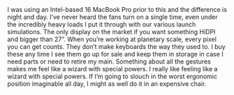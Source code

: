<Section title="Workstation">
  <SectionEntry title="16” MacBook Pro, M1 Max, 64GB RAM (2021)">
    I was using an Intel-based 16 MacBook Pro prior to this and the difference
    is night and day. I’ve never heard the fans turn on a single time, even
    under the incredibly heavy loads I put it through with our various launch
    simulations.
  </SectionEntry>
  <SectionEntry title="Apple Pro Display XDR (Standard Glass)">
    The only display on the market if you want something HiDPI and bigger than
    27”. When you’re working at planetary scale, every pixel you can get counts.
  </SectionEntry>
  <SectionEntry title="IBM Model M SSK Industrial Keyboard">
    They don’t make keyboards the way they used to. I buy these any time I see
    them go up for sale and keep them in storage in case I need parts or need to
    retire my main.
  </SectionEntry>
  <SectionEntry title="Apple Magic Trackpad">
    Something about all the gestures makes me feel like a wizard with special
    powers. I really like feeling like a wizard with special powers.
  </SectionEntry>
  <SectionEntry title="Herman Miller Aeron Chair">
    If I’m going to slouch in the worst ergonomic position imaginable all day, I
    might as well do it in an expensive chair.
  </SectionEntry>
</Section>
